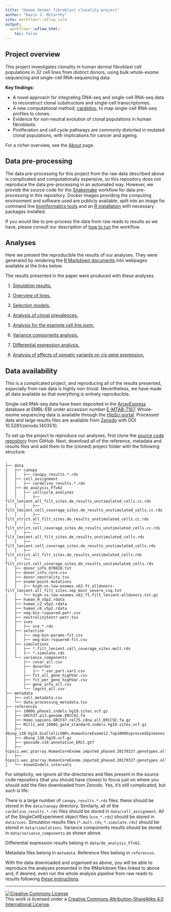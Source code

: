 ```yaml
---
title: "Human dermal fibroblast clonality project"
author: "Davis J. McCarthy"
site: workflowr::wflow_site
output:
  workflowr::wflow_html:
    toc: false
---
```


## Project overview

This project investigates clonality in human dermal fibroblast cell populations
in 32 cell lines from distinct donors, using bulk whole-exome sequencing and 
single-cell RNA-sequencing data.

**Key findings:**

* A novel approach for integrating DNA-seq and single-cell RNA-seq data to 
reconstruct clonal substructure and single-cell transcriptomes.
* A new computational method, [cardelino](https://github.com/PMBio/cardelino), to map 
single-cell RNA-seq profiles to clones.
* Evidence for non-neutral evolution of clonal populations in human fibroblasts.
* Proliferation and cell cycle pathways are commonly distorted in mutated clonal
populations, with implications for cancer and ageing. 

For a richer overview, see the [About](about.html) page.


## Data pre-processing

The data pre-processing for this project from the raw data described above is 
complicated and computationally expensive, so this repository does not reproduce
the data pre-processing in an automated way. However, we provide the source code
for the [Snakemake](https://snakemake.readthedocs.io/en/stable/) workflow for 
data pre-processing in this repository. Docker images providing the computing 
environment and software used are publicly available, split into an image for 
command line [bioinformatics tools](https://hub.docker.com/r/davismcc/fibroblast-clonality/)
and an [R installation](https://hub.docker.com/r/davismcc/r-singlecell-img/) with 
necessary packages installed. 

If you would like to pre-process the data from raw reads to results as we have, 
please consult our description of [how to run](data_preprocessing.html) the 
workflow. 

## Analyses

Here we present the reproducible the results of our analyses. They were 
generated by rendering the 
[R Markdown documents](https://github.com/davismcc/fibroblast-clonality/tree/master/analysis) 
into webpages available at the links below.

The results presented in the paper were produced with these analyses.

1. [Simulation results.](simulations.html)

1. [Overview of lines.](overview_lines.html)

1. [Selection models.](selection_models.html)

1. [Analysis of clonal prevalences.](clone_prevalences_cardelino-relax.html)

1. [Analysis for the example cell line *joxm*.](analysis_for_joxm_cardelino-relax.html)

1. [Variance components analysis.](variance_components.html)

1. [Differential expression analysis.](differential_expression_cardelino-relax.html)

1. [Analysis of effects of somatic variants on cis gene expression.](mutated_genes.html)


## Data availability

This is a complicated project, and reproducing all of the results presented, especially from raw data is highly non-trivial. Nevertheless, we have made all data available so that everything is entirely reproducible.

Single-cell RNA-seq data have been deposited in the 
[ArrayExpress](https://www.ebi.ac.uk/arrayexpress) database at EMBL-EBI under accession 
number [E-MTAB-7167](https://www.ebi.ac.uk/arrayexpress/experiments/E-MTAB-7167).
Whole-exome sequencing data is available through the 
[HipSci portal](http://www.hipsci.org). Processed data and large results files are 
available from [Zenodo](http://doi.org/10.5281/zenodo.1403510) with DOI 10.5281/zenodo.1403510. 

To set up the project to reproduce our analyses, first clone the [source code repository](https://github.com/davismcc/fibroblast-clonality) from GitHub. Next, download all of the reference, metadata and results files and add them to the (cloned) project folder with the following structure:

```
.
├── data
│   ├── canopy
│   │   ├── canopy_results.*.rds
│   ├── cell_assignment
│   │   ├── cardelino_results.*.rds
│   ├── de_analysis_FTv62
│   │   ├── cellcycle_analyses
│   │   │   ├── filt_lenient.all_filt_sites.de_results_unstimulated_cells.cc.rds
│   │   │   ├── filt_lenient.cell_coverage_sites.de_results_unstimulated_cells.cc.rds
│   │   │   ├── filt_strict.all_filt_sites.de_results_unstimulated_cells.cc.rds
│   │   │   └── filt_strict.cell_coverage_sites.de_results_unstimulated_cells.cc.rds
│   │   ├── filt_lenient.all_filt_sites.de_results_unstimulated_cells.rds
│   │   ├── filt_lenient.cell_coverage_sites.de_results_unstimulated_cells.rds
│   │   ├── filt_strict.all_filt_sites.de_results_unstimulated_cells.rds
│   │   └── filt_strict.cell_coverage_sites.de_results_unstimulated_cells.rds
│   ├── donor_info_070818.txt
│   ├── donor_info_core.csv
│   ├── donor_neutrality.tsv
│   ├── exome-point-mutations
│   │   ├── high-vs-low-exomes.v62.ft.alldonors-filt_lenient.all_filt_sites.vep_most_severe_csq.txt
│   │   └── high-vs-low-exomes.v62.ft.filt_lenient-alldonors.txt.gz
│   ├── human_H_v5p2.rdata
│   ├── human_c2_v5p2.rdata
│   ├── human_c6_v5p2.rdata
│   ├── neg-bin-rsquared-petr.csv
│   ├── neutralitytestr-petr.tsv
|   ├── sces
│   │   ├── sce_*.rds
│   ├── selection
│   │   ├── neg-bin-params-fit.csv
│   │   ├── neg-bin-rsquared-fit.csv
│   ├── simulations
│   │   ├── *.filt_lenient.cell_coverage_sites.mult.rds
│   │   ├── *.simulate.rds
│   └── variance_components
│       ├── covar_all.csv
│       ├── donorVar
│       │   ├── *.var_part.var1.csv
│       ├── fit_all_gene_highVar.csv
│       ├── fit_per_gene_highVar.csv
│       ├── gene_info_all.csv
│       └── logcnt_all.csv
├── metadata
│   ├── cell_metadata.csv
│   └── data_processing_metadata.tsv
├── references
│   ├── 1000G_phase1.indels.hg19.sites.vcf.gz
│   ├── GRCh37.p13.genome.ERCC92.fa
│   ├── Homo_sapiens.GRCh37.rel75.cdna.all.ERCC92.fa.gz
│   ├── Mills_and_1000G_gold_standard.indels.hg19.sites.vcf.gz
│   ├── dbsnp_138.hg19.biallelicSNPs.HumanCoreExome12.Top1000ExpressedIpsGenes.Maf0.01.HWE0.0001.HipSci.vcf.gz
│   ├── dbsnp_138.hg19.vcf.gz
│   ├── gencode.v19.annotation_ERCC.gtf
│   ├── hipsci.wec.gtarray.HumanCoreExome.imputed_phased.20170327.genotypes.allchr.fibro_samples_v2_filt_vars_sorted_oa.vcf.gz
│   ├── hipsci.wec.gtarray.HumanCoreExome.imputed_phased.20170327.genotypes.allchr.fibro_samples_v2_filt_vars_sorted_oa.vcf.gz.csi
│   └── knownIndels.intervals
```

For simplicity, we ignore all the directories and files present in the source code repository (that you should have clones) to focus just on where you should _add_ the files downloaded from Zenodo. Yes, it's still complicated, but such is life.

There is a large number of `canopy_results.*.rds` files: these should be stored in the `data/canopy` directory. Similarly, all of the `cardelino_results.*.rds` files should be stored in `data/cell_assignment`. All of the SingleCellExperiment object files (`sce_*.rds`) should be stored in `data/sces`. Simulation results files (`*.mult.rds`; `*.simulate.rds`) should be stored in `data/simulations`. Variance components results should be stored in `data/variance_components` as shown above.

Differential expression results belong in `data/de_analysis_FTv62`.

Metadata files belong in `metadata`. Reference files belong in `references`.

With the data downloaded and organised as above, you will be able to reproduce the analyses presented in the RMarkdown files linked to above and, if desired, even run the whole analysis pipeline from raw reads to results following [these instructions](data_preprocessing.html).


-------

<a rel="license" href="http://creativecommons.org/licenses/by-sa/4.0/"><img alt="Creative Commons License" style="border-width:0" src="https://i.creativecommons.org/l/by-sa/4.0/88x31.png" /></a><br />This work is licensed under a <a rel="license" href="http://creativecommons.org/licenses/by-sa/4.0/">Creative Commons Attribution-ShareAlike 4.0 International License</a>.

